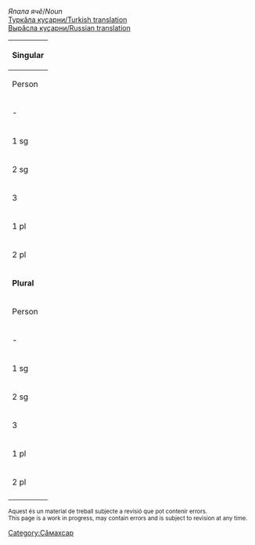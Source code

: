 

''Япала ячӗ''/''Noun''<br/>
[http://ilazki.thinkgeek.co.uk/~spectre/txuvaix/cv-tr/index.php?q=чикӗ Туркӑла куҫарни/Turkish translation]<br/>
[http://samah.chv.su/cgi-bin/s.cgi?a=s&word=чикӗ Вырӑсла куҫарни/Russian translation]

{|class=wikitable
|-
!colspan=9|'''Singular'''
|-
!  Person  !!  Tеп<br/>Absolutive<br>''Мӗн?''  !!  Камӑнлӑх<br/>Genitive<br>''Мӗнӗн?''  !!  Пару<br/>Dative<br>''Мӗне?''  !!  Вырӑн<br/>Locative<br>''Мӗнре?''  !!  Туху<br/>Ablative<br>''Мӗнрен?''  !!  Пӗрлелӗх<br/>Instrumental<br>''Мӗнпе?''  !!  Ҫуклӑх<br/>Privative<br>''Мӗнсӗр?''  !!  Пирке<br/>Final<br>''Мӗншӗн?''
|-
| - || чикӗ || чикк·ӗн || чикк·е || чикӗ·ре || чикӗ·рен || чикӗ·пе || чикӗ·сӗр || чикӗ·шӗн
|-
| 1 sg || чикк·ӗм || чикк·ӗм·ӗн || чикк·ӗм·е || чикк·ӗм·ре || чикк·ӗм·рен || чикк·ӗм·пе || чикк·ӗм·сӗр || чикк·ӗм·шӗн 
|-
| 2 sg || чикк·ӳ || чикк·ӳ·н || чикк·ӳ·не || чикк·ӳ·нте || чикк·ӳ·нтен || чикк·ӳ·пе || чикк·ӳ·сӗр || чикк·ӳ·шӗн 
|-
| 3 || чикк·и || чикк·и·н<br/>чикк·и·йӗн || чикк·и·не || чикк·и·нче || чикк·и·нчен || чикк·и·пе || чикк·и·сӗр || чикк·и·шӗн 
|-
| 1 pl || чикк·ӗм·ӗр || чикк·ӗм·ӗр·ӗн || чикк·ӗм·ӗр·е || чикк·ӗм·ӗр·те || чикк·ӗм·ӗр·тен || чикк·ӗм·ӗр·пе || чикк·ӗм·ӗр·сӗр || чикк·ӗм·ӗр·шӗн 
|-
| 2 pl || чикк·ӗр || чикк·ӗр·ӗн || чикк·ӗр·е || чикк·ӗр·те || чикк·ӗр·тен || чикк·ӗр·пе || чикк·ӗр·сӗр || чикк·ӗр·шӗн 
|-
!colspan=9|'''Plural'''
|-
!  Person  !!  Tеп<br/>Absolutive<br>''Мӗн?''  !!  Камӑнлӑх<br/>Genitive<br>''Мӗнӗн?''  !!  Пару<br/>Dative<br>''Мӗне?''  !!  Вырӑн<br/>Locative<br>''Мӗнре?''  !!  Туху<br/>Ablative<br>''Мӗнрен?''  !!  Пӗрлелӗх<br/>Instrumental<br>''Мӗнпе?''  !!  Ҫуклӑх<br/>Privative<br>''Мӗнсӗр?''  !!  Пирке<br/>Final<br>''Мӗншӗн?''
|-
| - || чикӗ·сем || чикӗ·се·н || чикӗ·сен·е || чикӗ·сен·че || чикӗ·сен·чен || чикӗ·сем·пе || чикӗ·сем·сӗр || чикӗ·сем·шӗн
|-
| 1 sg || чикк·ӗм·сем || чикк·ӗм·се·н || чикк·ӗм·сен·е || чикк·ӗм·сен·че || чикк·ӗм·сен·чен || чикк·ӗм·сем·пе || чикк·ӗм·сем·сӗр || чикк·ӗм·сем·шӗн 
|-
| 2 sg || чикк·ӳ·сем || чикк·ӳ·се·н || чикк·ӳ·сен·е || чикк·ӳ·сен·че || чикк·ӳ·сен·чен || чикк·ӳ·сем·пе || чикк·ӳ·сем·сӗр || чикк·ӳ·сем·шӗн 
|-
| 3 || чикк·и·сем || чикк·и·се·н || чикк·и·сен·е || чикк·и·сен·че || чикк·и·сен·чен || чикк·и·сем·пе || чикк·и·сем·сӗр || чикк·и·сем·шӗн 
|-
| 1 pl || чикк·ӗм·ӗр·сем || чикк·ӗм·ӗр·се·н || чикк·ӗм·ӗр·сен·е || чикк·ӗм·ӗр·сен·че || чикк·ӗм·ӗр·сен·чен || чикк·ӗм·ӗр·сем·пе || чикк·ӗм·ӗр·сем·сӗр || чикк·ӗм·ӗр·сем·шӗн 
|-
| 2 pl || чикк·ӗр·сем || чикк·ӗр·се·н || чикк·ӗр·сен·е || чикк·ӗр·сен·че || чикк·ӗр·сен·чен || чикк·ӗр·сем·пе || чикк·ӗр·сем·сӗр || чикк·ӗр·сем·шӗн 
|-
|}

<small>
Aquest és un material de treball subjecte a revisió que pot contenir errors.<br/>
This page is a work in progress, may contain errors and is subject to revision at any time. 
</small>

[[Category:Сӑмахсар]]
